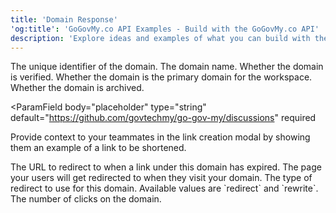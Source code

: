 ```yaml
---
title: 'Domain Response'
'og:title': 'GoGovMy.co API Examples - Build with the GoGovMy.co API'
description: 'Explore ideas and examples of what you can build with the GoGovMy.co API'
---
```


<ParamField body="id" type="string" required>
  The unique identifier of the domain.
</ParamField>

<ParamField body="slug" type="string" required>
  The domain name.
</ParamField>

<ParamField body="verified" type="boolean" default={false} required>
  Whether the domain is verified.
</ParamField>

<ParamField body="primary" type="boolean" default={false} required>
  Whether the domain is the primary domain for the workspace.
</ParamField>

<ParamField body="archived" type="boolean" default={false} required>
  Whether the domain is archived.
</ParamField>

<ParamField
  body="placeholder"
  type="string"
  default="https://github.com/govtechmy/go-gov-my/discussions"
  required
>
  Provide context to your teammates in the link creation modal by showing them
  an example of a link to be shortened.
</ParamField>

<ParamField body="expiredUrl" type="string | null" required>
  The URL to redirect to when a link under this domain has expired.
</ParamField>

<ParamField body="target" type="string | null" required>
  The page your users will get redirected to when they visit your domain.
</ParamField>

<ParamField body="type" type="enum<string>" required>
  The type of redirect to use for this domain. Available values are `redirect`
  and `rewrite`.
</ParamField>

<ParamField body="clicks" type="number" default={0} required>
  The number of clicks on the domain.
</ParamField>
